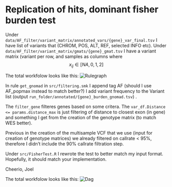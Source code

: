 # Replication of hits, dominant fisher burden test

Under `data/AF_filter/variant_matrix/annotated_vars/{gene}_var_final.tsv` I have list of variants that (CHROM, POS, ALT, REF, selected INFO etc). Under `data/AF_filter/variant_matrix/gmats/{gene}_gmat.tsv` I have a variant matrix (variant per row, and samples as columns where $$x_{ij} \in [NA, 0 ,1 ,2]$$

The total workfolow looks like this:
![Rulegraph](/docs/figures/rules.png)

In rule `get_gnomad` in `src/filtering.smk` I append tag AF (should I use AF_popmax instead to match better?)  I add variant frequency to the Variant list (output `run_folder/annotated/{gene}_burden_gnomad.tsv`) .

The `filter_gene` filteres genes based on some critera. The `var_df.Distance <= params.distance_max` is just filtering of distance to closest exon (in gene) and something I get from the creation of the genotype matrix (to match WES better).

Previous in the creation of the multisample VCF that we use (input for creation of genotype matrices) we already filtered on callrate < 95%, therefore I didn't include the 90% callrate filtration step.

Under `src/FisherTest.R` I rewrote the test to better match my input format. Hopefully, it should match your implementation.


Cheerio, Joel


The total workfolow looks like this:
![Dag](/docs/figures/dag.png)